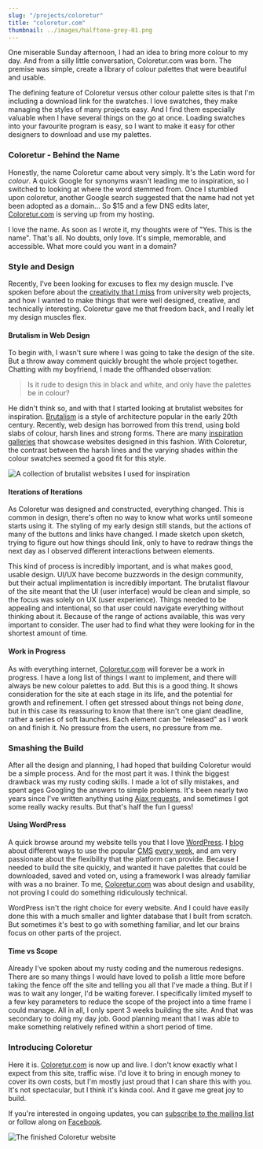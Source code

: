 ```yaml
---
slug: "/projects/coloretur"
title: "coloretur.com"
thumbnail: ../images/halftone-grey-01.png
---
```

One miserable Sunday afternoon, I had an idea to bring more colour to my day. And from a silly little conversation, Coloretur.com was born. The premise was simple, create a library of colour palettes that were beautiful and usable.

The defining feature of Coloretur versus other colour palette sites is that I'm including a download link for the swatches. I love swatches, they make managing the styles of many projects easy. And I find them especially valuable when I have several things on the go at once. Loading swatches into your favourite program is easy, so I want to make it easy for other designers to download and use my palettes.

### Coloretur - Behind the Name

Honestly, the name Coloretur came about very simply. It's the Latin word for _colour_. A quick Google for synonyms wasn't leading me to inspiration, so I switched to looking at where the word stemmed from. Once I stumbled upon coloretur, another Google search suggested that the name had not yet been adopted as a domain... So $15 and a few DNS edits later, [Coloretur.com](http://Coloretur.com) is serving up from my hosting.

I love the name. As soon as I wrote it, my thoughts were of "Yes. This is the name". That's all. No doubts, only love. It's simple, memorable, and accessible. What more could you want in a domain?

### Style and Design

Recently, I've been looking for excuses to flex my design muscle. I've spoken before about the [creativity that I miss](https://www.shelleybassett.com/blog/personal/what-i-miss-most-about-creative-web-design/) from university web projects, and how I wanted to make things that were well designed, creative, and technically interesting. Coloretur gave me that freedom back, and I really let my design muscles flex.

#### Brutalism in Web Design

To begin with, I wasn't sure where I was going to take the design of the site. But a throw away comment quickly brought the whole project together. Chatting with my boyfriend, I made the offhanded observation:

> Is it rude to design this in black and white, and only have the palettes be in colour?

He didn't think so, and with that I started looking at brutalist websites for inspiration. [Brutalism](https://en.wikipedia.org/wiki/Brutalist_architecture) is a style of architecture popular in the early 20th century. Recently, web design has borrowed from this trend, using bold slabs of colour, harsh lines and strong forms. There are many [inspiration galleries](http://brutalistwebsites.com/) that showcase websites designed in this fashion. With Coloretur, the contrast between the harsh lines and the varying shades within the colour swatches seemed a good fit for this style.

![A collection of brutalist websites I used for inspiration](../images/brutalism-inspiration.jpg "A collection of brutalist websites I used for inspiration")

#### Iterations of Iterations

As Coloretur was designed and constructed, everything changed. This is common in design, there's often no way to know what works until someone starts using it. The styling of my early design still stands, but the actions of many of the buttons and links have changed. I made sketch upon sketch, trying to figure out how things should link, only to have to redraw things the next day as I observed different interactions between elements.

This kind of process is incredibly important, and is what makes good, usable design. UI/UX have become buzzwords in the design community, but their actual implimentation is incredibly important. The brutalist flavour of the site meant that the UI (user interface) would be clean and simple, so the focus was solely on UX (user experience). Things needed to be appealing and intentional, so that user could navigate everything without thinking about it. Because of the range of actions available, this was very important to consider. The user had to find what they were looking for in the shortest amount of time.

#### Work in Progress

As with everything internet, [Coloretur.com](http://Coloretur.com) will forever be a work in progress. I have a long list of things I want to implement, and there will always be new colour palettes to add. But this is a good thing. It shows consideration for the site at each stage in its life, and the potential for growth and refinement. I often get stressed about things not being _done_, but in this case its reassuring to know that there isn't one giant deadline, rather a series of soft launches. Each element can be "released" as I work on and finish it. No pressure from the users, no pressure from me.

### Smashing the Build

After all the design and planning, I had hoped that building Coloretur would be a simple process. And for the most part it was. I think the biggest drawback was my rusty coding skills. I made a lot of silly mistakes, and spent ages Googling the answers to simple problems. It's been nearly two years since I've written anything using [Ajax requests](https://en.wikipedia.org/wiki/Ajax_(programming)), and sometimes I got some really wacky results. But that's half the fun I guess!

#### Using WordPress

A quick browse around my website tells you that I love [WordPress](http://wordpress.org). I [blog](https://www.shelleybassett.com/blog/resources/wordpress/) about different ways to use the popular [CMS](https://en.wikipedia.org/wiki/Content_management_system) [every week](https://www.shelleybassett.com/blog/resources/wordpress/), and am very passionate about the flexibility that the platform can provide. Because I needed to build the site quickly, and wanted it have palettes that could be downloaded, saved and voted on, using a framework I was already familiar with was a no brainer. To me, [Coloretur.com](http://Coloretur.com) was about design and usability, not proving I could do something ridiculously technical.

WordPress isn't the right choice for every website. And I could have easily done this with a much smaller and lighter database that I built from scratch. But sometimes it's best to go with something familiar, and let our brains focus on other parts of the project.

#### Time vs Scope

Already I've spoken about my rusty coding and the numerous redesigns. There are so many things I would have loved to polish a little more before taking the fence off the site and telling you all that I've made a thing. But if I was to wait any longer, I'd be waiting forever. I specifically limited myself to a few key parameters to reduce the scope of the project into a time frame I could manage. All in all, I only spent 3 weeks building the site. And that was secondary to doing my day job. Good planning meant that I was able to make something relatively refined within a short period of time.

### Introducing Coloretur

Here it is. [Coloretur.com](http://Coloretur.com) is now up and live. I don't know exactly what I expect from this site, traffic wise. I'd love it to bring in enough money to cover its own costs, but I'm mostly just proud that I can share this with you. It's not spectacular, but I think it's kinda cool. And it gave me great joy to build.

If you're interested in ongoing updates, you can [subscribe to the mailing list](https://coloretur.com/subscribe/) or follow along on [Facebook](https://www.facebook.com/coloretur/).


![The finished Coloretur website](../images/Screen-Shot-2018-08-16-at-9.18.11-am.png "This is the image title")
